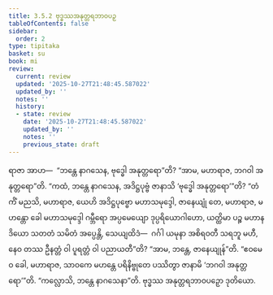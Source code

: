 ```yaml
---
title: 3.5.2 ဗုဒ္ဓဿအနုတ္တရဘာဝပဉှ
tableOfContents: false
sidebar:
  order: 2
type: tipitaka
basket: su
book: mi
review:
  current: review
  updated: '2025-10-27T21:48:45.587022'
  updated_by: ''
  notes: ''
  history:
  - state: review
    date: '2025-10-27T21:48:45.587022'
    updated_by: ''
    notes: ''
    previous_state: draft
---
```



<ReviewStatus review={frontmatter.review} showDetails={true} />

<HypothesisAnnotation frontmatter={frontmatter} />

<DynamicBreadcrumb />

<Division number="74" book="mi" e="ch" v="28">

<Paragraph number="363" book="mi">
ရာဇာ အာဟ—  “ဘန္တေ နာဂသေန, ဗုဒ္ဓေါ အနုတ္တရော”တိ? “အာမ, မဟာရာဇ, ဘဂဝါ အနုတ္တရော”တိ. “ကထံ, ဘန္တေ နာဂသေန, အဒိဋ္ဌပုဗ္ဗံ ဇာနာသိ ‘ဗုဒ္ဓေါ အနုတ္တရော’”တိ? “တံ ကိံ မညသိ, မဟာရာဇ, ယေဟိ အဒိဋ္ဌပုဗ္ဗော မဟာသမုဒ္ဒေါ, ဇာနေယျုံ တေ, မဟာရာဇ, မဟန္တော ခေါ မဟာသမုဒ္ဒေါ ဂမ္ဘီရော အပ္ပမေယျော ဒုပ္ပရိယောဂါဟော, ယတ္ထိမာ ပဉ္စ မဟာနဒိယော သတတံ သမိတံ အပ္ပေန္တိ, သေယျထိဒံ—  ဂင်္ဂါ ယမုနာ အစိရဝတီ သရဘူ မဟီ, နေဝ တဿ ဦနတ္တံ ဝါ ပူရတ္တံ ဝါ ပညာယတီ”တိ? “အာမ, ဘန္တေ, ဇာနေယျုန်”တိ. “ဧဝမေဝ ခေါ, မဟာရာဇ, သာဝကေ မဟန္တေ ပရိနိဗ္ဗုတေ ပဿိတွာ ဇာနာမိ ‘ဘဂဝါ အနုတ္တရော’”တိ.
</Paragraph>

<Paragraph number="364" book="mi">
“ကလ္လောသိ, ဘန္တေ နာဂသေနာ”တိ.

</Paragraph>
</Division>

<Paragraph number="365" type="center" book="mi">
ဗုဒ္ဓဿ အနုတ္တရဘာဝပဉှော ဒုတိယော.
</Paragraph>